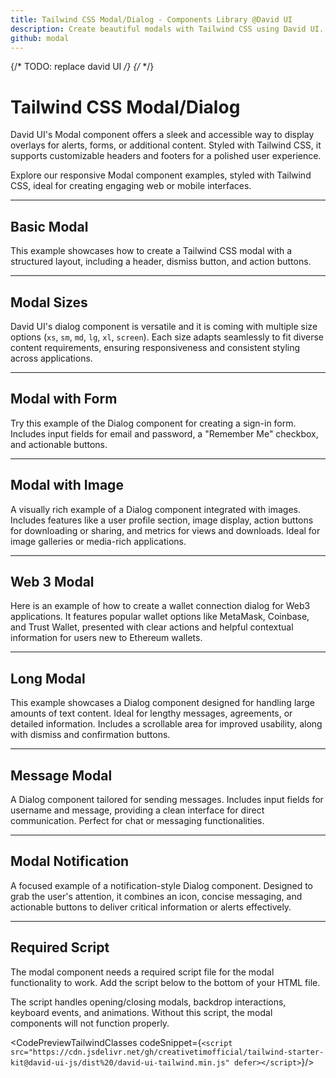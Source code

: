 ```yaml
---
title: Tailwind CSS Modal/Dialog - Components Library @David UI
description: Create beautiful modals with Tailwind CSS using David UI. It is ideal for creating engaging web or mobile interfaces, try now for free!
github: modal
---
```



{/* TODO: replace david UI */}
{/* <InfoBadge /> */}

# Tailwind CSS Modal/Dialog 

David UI's Modal component offers a sleek and accessible way to display overlays for alerts, forms, or additional content. Styled with Tailwind CSS, it supports customizable headers and footers for a polished user experience.

Explore our responsive Modal component examples, styled with Tailwind CSS, ideal for creating engaging web or mobile interfaces.


---

## Basic Modal

This example showcases how to create a Tailwind CSS modal with a structured layout, including a header, dismiss button, and action buttons. 


<PreviewWithCode relativePath="modal/modal-demo.tsx" language="html" />

---

## Modal Sizes

David UI's dialog component is versatile and it is coming with multiple size options (`xs`, `sm`, `md`, `lg`, `xl`, `screen`). Each size adapts seamlessly to fit diverse content requirements, ensuring responsiveness and consistent styling across applications.

<PreviewWithCode relativePath="modal/modal-sizes.tsx" language="html" />

---

## Modal with Form

Try this example of the Dialog component for creating a sign-in form. Includes input fields for email and password, a "Remember Me" checkbox, and actionable buttons.

<PreviewWithCode relativePath="modal/modal-with-form.tsx" language="html" />

---

## Modal with Image

A visually rich example of a Dialog component integrated with images. Includes features like a user profile section, image display, action buttons for downloading or sharing, and metrics for views and downloads. Ideal for image galleries or media-rich applications.


<PreviewWithCode relativePath="modal/modal-with-image.tsx" language="html" />

---

## Web 3 Modal

Here is an example of how to create a wallet connection dialog for Web3 applications. It features popular wallet options like MetaMask, Coinbase, and Trust Wallet, presented with clear actions and helpful contextual information for users new to Ethereum wallets.

<PreviewWithCode relativePath="modal/modal-web3.tsx" language="html" />

---

## Long Modal

This example showcases a Dialog component designed for handling large amounts of text content. Ideal for lengthy messages, agreements, or detailed information. Includes a scrollable area for improved usability, along with dismiss and confirmation buttons.

<PreviewWithCode relativePath="modal/modal-long.tsx" language="html" />

---

## Message Modal

A Dialog component tailored for sending messages. Includes input fields for username and message, providing a clean interface for direct communication. Perfect for chat or messaging functionalities.

<PreviewWithCode relativePath="modal/modal-message.tsx" language="html" />

---

## Modal Notification

A focused example of a notification-style Dialog component. Designed to grab the user's attention, it combines an icon, concise messaging, and actionable buttons to deliver critical information or alerts effectively.

<PreviewWithCode relativePath="modal/modal-notification.tsx" language="html" />

---

## Required Script
The modal component needs a required script file for the modal functionality to work. Add the script below to the bottom of your HTML file.

The script handles opening/closing modals, backdrop interactions, keyboard events, and animations. Without this script, the modal components will not function properly.

<CodePreviewTailwindClasses codeSnippet={`<script src="https://cdn.jsdelivr.net/gh/creativetimofficial/tailwind-starter-kit@david-ui-js/dist%20/david-ui-tailwind.min.js" defer></script>`}/>
